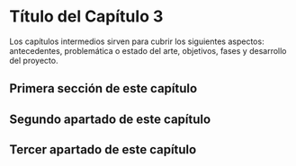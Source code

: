 # Título del Capítulo 3 {#ch-tres}

\noindent Los capítulos intermedios sirven para cubrir los siguientes aspectos: antecedentes, problemática o estado del arte, objetivos, fases y desarrollo del proyecto.

## Primera sección de este capítulo

\noindent {{< lipsum -2 >}}

## Segundo apartado de este capítulo

\noindent {{< lipsum 3 >}}

## Tercer apartado de este capítulo

\noindent {{< lipsum 4 >}}
